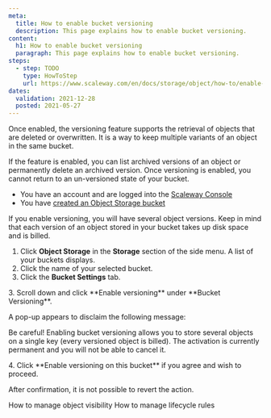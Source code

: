 ```yaml
---
meta:
  title: How to enable bucket versioning
  description: This page explains how to enable bucket versioning.
content:
  h1: How to enable bucket versioning
  paragraph: This page explains how to enable bucket versioning.
steps:
  - step: TODO
    type: HowToStep
    url: https://www.scaleway.com/en/docs/storage/object/how-to/enable-bucket-versioning
dates:
  validation: 2021-12-28
  posted: 2021-05-27
---
```


Once enabled, the versioning feature supports the retrieval of objects that are deleted or overwritten. It is a way to keep multiple variants of an object in the same bucket.

If the feature is enabled, you can list archived versions of an object or permanently delete an archived version. Once versioning is enabled, you cannot return to an un-versioned state of your bucket.

<Message type="requirement">

  - You have an account and are logged into the [Scaleway Console](https://console.scaleway.com)  
  - You have [created an Object Storage bucket](/storage/object/how-to/create-a-bucket/)

</Message>

<Message type="note">

  If you enable versioning, you will have several object versions. Keep in mind that each version of an object stored in your bucket takes up disk space and is billed.

</Message>

1. Click **Object Storage** in the **Storage** section of the side menu. A list of your buckets displays.
2. Click the name of your selected bucket.
3. Click the **Bucket Settings** tab. 
  <Lightbox src="scaleway-bucket-settings-tab.png" alt="" />
3. Scroll down and click **Enable versioning** under **Bucket Versioning**.
  <Lightbox src="scaleway-enable-versioning.png" alt="" />
  
  A pop-up appears to disclaim the following message:
  <Message type="important">

  Be careful! Enabling bucket versioning allows you to store several objects on a single key (every versioned object is billed). The activation is currently permanent and you will not be able to cancel it.

  </Message>
4. Click **Enable versioning on this bucket** if you agree and wish to proceed. 
  <Lightbox src="scaleway-versioning-pop-up.png" alt="" />

After confirmation, it is not possible to revert the action. 

<Navigation title="See Also">
  <PreviousButton to="/storage/object/how-to/manage-object-visibility/">How to manage object visibility</PreviousButton>
  <NextButton to="/storage/object/how-to/manage-lifecycle-rules/">How to manage lifecycle rules</NextButton>
</Navigation>
